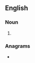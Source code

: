 {{also|Ems|EMS}}
==English==

===Noun===
{{head|en|noun plural form}}

# {{plural of|em|lang=en}}

===Anagrams===
* {{anagrams|en|MES|MEs|MSE|SEM|SME|Sem|mes-|sem}}